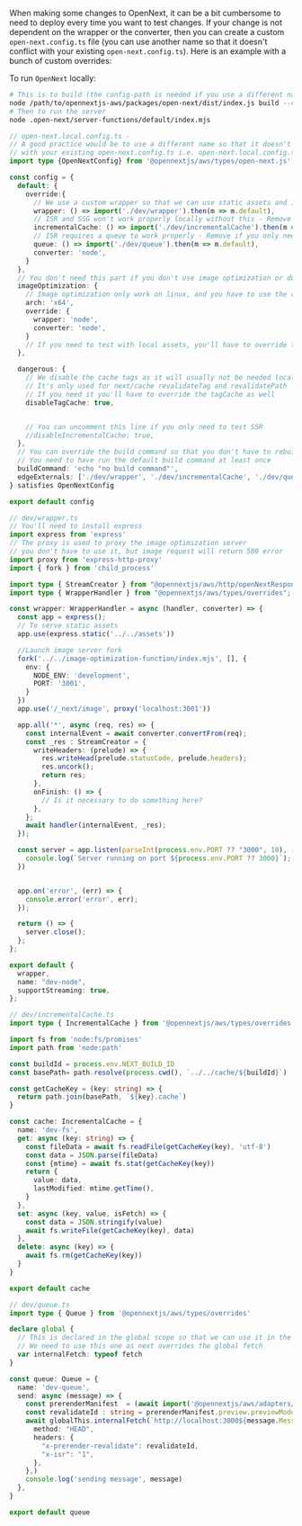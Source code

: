 When making some changes to OpenNext, it can be a bit cumbersome to need to deploy every time you want to test changes. If your change is not dependent on the wrapper or the converter, then you can create a custom `open-next.config.ts` file (you can use another name so that it doesn't conflict with your existing `open-next.config.ts`). Here is an example with a bunch of custom overrides:

To run `OpenNext` locally:
```bash
# This is to build (the config-path is needed if you use a different name than the default one)
node /path/to/opennextjs-aws/packages/open-next/dist/index.js build --config-path open-next.local.config.ts
# Then to run the server
node .open-next/server-functions/default/index.mjs
```

```typescript
// open-next.local.config.ts -
// A good practice would be to use a different name so that it doesn't conflict
// with your existing open-next.config.ts i.e. open-next.local.config.ts
import type {OpenNextConfig} from '@opennextjs/aws/types/open-next.js'

const config = {
  default: {
    override:{
      // We use a custom wrapper so that we can use static assets and image optimization locally
      wrapper: () => import('./dev/wrapper').then(m => m.default),
      // ISR and SSG won't work properly locally without this - Remove if you only need SSR
      incrementalCache: () => import('./dev/incrementalCache').then(m => m.default),
      // ISR requires a queue to work properly - Remove if you only need SSR or SSG
      queue: () => import('./dev/queue').then(m => m.default),
      converter: 'node',
    }
  },
  // You don't need this part if you don't use image optimization or don't need it in your test
  imageOptimization: {
    // Image optimization only work on linux, and you have to use the correct architecture for your system
    arch: 'x64',
    override: {
      wrapper: 'node',
      converter: 'node',
    }
    // If you need to test with local assets, you'll have to override the imageLoader as well
  },

  dangerous: {
    // We disable the cache tags as it will usually not be needed locally for testing
    // It's only used for next/cache revalidateTag and revalidatePath
    // If you need it you'll have to override the tagCache as well
    disableTagCache: true,


    // You can uncomment this line if you only need to test SSR
    //disableIncrementalCache: true,
  },
  // You can override the build command so that you don't have to rebuild the app every time
  // You need to have run the default build command at least once
  buildCommand: 'echo "no build command"',
  edgeExternals: ['./dev/wrapper', './dev/incrementalCache', './dev/queue'],
} satisfies OpenNextConfig

export default config
```

```typescript
// dev/wrapper.ts
// You'll need to install express
import express from 'express'
// The proxy is used to proxy the image optimization server
// you don't have to use it, but image request will return 500 error
import proxy from 'express-http-proxy'
import { fork } from 'child_process'

import type { StreamCreator } from "@opennextjs/aws/http/openNextResponse";
import type { WrapperHandler } from "@opennextjs/aws/types/overrides";

const wrapper: WrapperHandler = async (handler, converter) => {
  const app = express();
  // To serve static assets
  app.use(express.static('../../assets'))

  //Launch image server fork
  fork('../../image-optimization-function/index.mjs', [], {
    env: {
      NODE_ENV: 'development',
      PORT: '3001',
    }
  })
  app.use('/_next/image', proxy('localhost:3001'))

  app.all('*', async (req, res) => {
    const internalEvent = await converter.convertFrom(req);
    const _res : StreamCreator = {
      writeHeaders: (prelude) => {
        res.writeHead(prelude.statusCode, prelude.headers);
        res.uncork();
        return res;
      },
      onFinish: () => {
        // Is it necessary to do something here?
      },
    };
    await handler(internalEvent, _res);
  });

  const server = app.listen(parseInt(process.env.PORT ?? "3000", 10), ()=> {
    console.log(`Server running on port ${process.env.PORT ?? 3000}`);
  })


  app.on('error', (err) => {
    console.error('error', err);
  });

  return () => {
    server.close();
  };
};

export default {
  wrapper,
  name: "dev-node",
  supportStreaming: true,
};
```

```typescript
// dev/incrementalCache.ts
import type { IncrementalCache } from '@opennextjs/aws/types/overrides'

import fs from 'node:fs/promises'
import path from 'node:path'

const buildId = process.env.NEXT_BUILD_ID
const basePath= path.resolve(process.cwd(), `../../cache/${buildId}`)

const getCacheKey = (key: string) => {
  return path.join(basePath, `${key}.cache`)
}

const cache: IncrementalCache = {
  name: 'dev-fs',
  get: async (key: string) => {
    const fileData = await fs.readFile(getCacheKey(key), 'utf-8')
    const data = JSON.parse(fileData)
    const {mtime} = await fs.stat(getCacheKey(key))
    return {
      value: data,
      lastModified: mtime.getTime(),
    }
  },
  set: async (key, value, isFetch) => {
    const data = JSON.stringify(value)
    await fs.writeFile(getCacheKey(key), data)
  },
  delete: async (key) => {
    await fs.rm(getCacheKey(key))
  }
}

export default cache
```

```typescript
// dev/queue.ts
import type { Queue } from '@opennextjs/aws/types/overrides'

declare global {
  // This is declared in the global scope so that we can use it in the queue
  // We need to use this one as next overrides the global fetch
  var internalFetch: typeof fetch
}

const queue: Queue = {
  name: 'dev-queue',
  send: async (message) => {
    const prerenderManifest  = (await import('@opennextjs/aws/adapters/config')).PrerenderManifest as any
    const revalidateId : string = prerenderManifest.preview.previewModeId
    await globalThis.internalFetch(`http://localhost:3000${message.MessageBody.url}`, {
      method: "HEAD",
      headers: {
        "x-prerender-revalidate": revalidateId,
        "x-isr": "1",
      },
    },)
    console.log('sending message', message)
  },
}

export default queue
```
